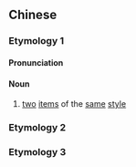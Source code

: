 {{also|仝款}}
==Chinese==

===Etymology 1===
{{zh-forms}}

====Pronunciation====
{{zh-pron
|m=tóngkuǎn
|c=tung4 fun2
|cat=n
}}

====Noun====
{{zh-noun}}

# [[two]] [[item]]s of the [[same]] [[style]]

===Etymology 2===
{{zh-see|仝款}}

===Etymology 3===
{{zh-see|𫝛款}}